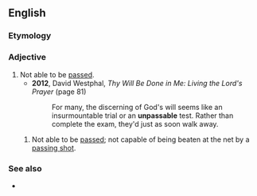 ==English==

===Etymology===
{{prefix|en|un|passable}}

===Adjective===
{{en-adj|-}}

# Not able to be [[pass]]ed.
#* '''2012''', David Westphal, ''Thy Will Be Done in Me: Living the Lord's Prayer'' (page 81)
#*: For many, the discerning of God's will seems like an insurmountable trial or an '''unpassable''' test. Rather than complete the exam, they'd just as soon walk away.
## {{lb|en|tennis}} Not able to be [[pass]]ed; not capable of being beaten at the net by a [[passing shot]].

===See also===
* {{l|en|impassable}}
